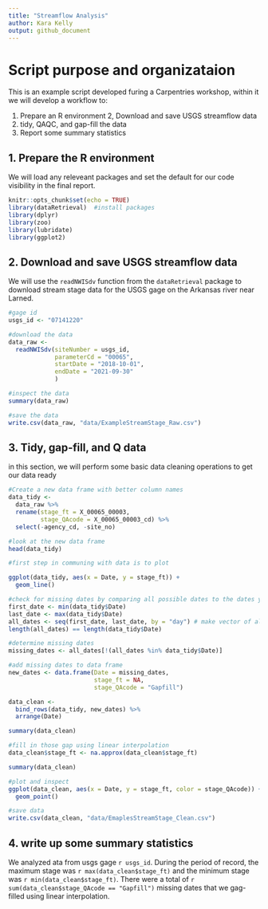 ```yaml
---
title: "Streamflow Analysis"
author: Kara Kelly
output: github_document
---
```


# Script purpose and organizataion

This is an example script developed furing a Carpentries workshop, within it we will develop a workflow to:

1. Prepare an R environment
2, Download and save USGS streamflow data
3. tidy, QAQC, and gap-fill the data
4. Report some summary statistics

## 1. Prepare the R environment

We will load any releveant packages and set the default for our code visibility in the final report.

```r
knitr::opts_chunk$set(echo = TRUE)
library(dataRetrieval)  #install packages
library(dplyr)
library(zoo)
library(lubridate)
library(ggplot2)
```

## 2. Download and save USGS streamflow data

We will use the `readNWISdv` function from the `dataRetrieval` package to download stream stage data for the USGS gage on the Arkansas river near Larned. 

```r

#gage id
usgs_id <- "07141220"

#download the data
data_raw <- 
  readNWISdv(siteNumber = usgs_id,
             parameterCd = "00065",
             startDate = "2018-10-01",
             endDate = "2021-09-30"
             )

#inspect the data
summary(data_raw)

#save the data
write.csv(data_raw, "data/ExampleStreamStage_Raw.csv")
```

## 3. Tidy, gap-fill, and Q data

in this section, we will perform some basic data cleaning operations to get our data ready

```r
#Create a new data frame with better column names
data_tidy <-
  data_raw %>%
  rename(stage_ft = X_00065_00003,
         stage_QAcode = X_00065_00003_cd) %>%
  select(-agency_cd, -site_no)

#look at the new data frame
head(data_tidy)

#first step in communing with data is to plot

ggplot(data_tidy, aes(x = Date, y = stage_ft)) +
  geom_line()

#check for missing dates by comparing all possible dates to the dates you have
first_date <- min(data_tidy$Date)
last_date <- max(data_tidy$Date)
all_dates <- seq(first_date, last_date, by = "day") # make vector of all dates
length(all_dates) == length(data_tidy$Date)

#determine missing dates
missing_dates <- all_dates[!(all_dates %in% data_tidy$Date)]

#add missing dates to data frame
new_dates <- data.frame(Date = missing_dates,
                        stage_ft = NA,
                        stage_QAcode = "Gapfill")

data_clean <-
  bind_rows(data_tidy, new_dates) %>%
  arrange(Date)

summary(data_clean)

#fill in those gap using linear interpolation
data_clean$stage_ft <- na.approx(data_clean$stage_ft)

summary(data_clean)

#plot and inspect
ggplot(data_clean, aes(x = Date, y = stage_ft, color = stage_QAcode)) +
  geom_point()

#save data
write.csv(data_clean, "data/EmaplesStreamStage_Clean.csv")

```

## 4. write up some summary statistics
We analyzed ata from usgs gage `r usgs_id`. During the period of record, the maximum stage was `r max(data_clean$stage_ft)` and the minimum stage was `r min(data_clean$stage_ft)`. There were a total of `r sum(data_clean$stage_QAcode == "Gapfill")` missing dates that we gag-filled using linear interpolation. 

